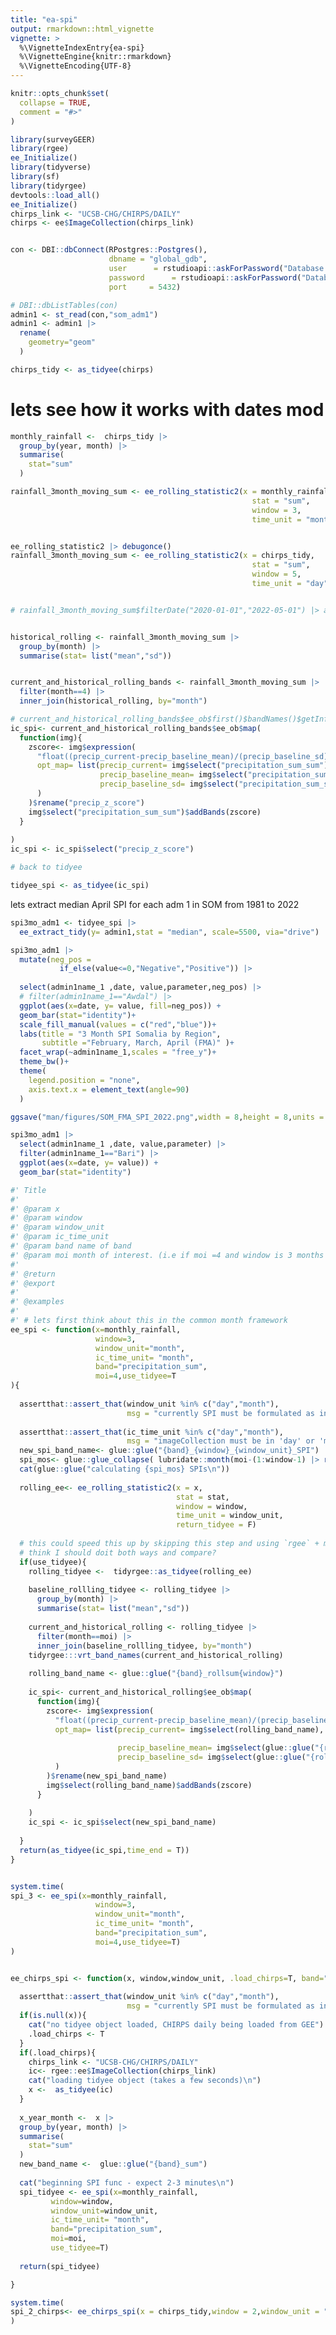 ```yaml
---
title: "ea-spi"
output: rmarkdown::html_vignette
vignette: >
  %\VignetteIndexEntry{ea-spi}
  %\VignetteEngine{knitr::rmarkdown}
  %\VignetteEncoding{UTF-8}
---
```


```r
knitr::opts_chunk$set(
  collapse = TRUE,
  comment = "#>"
)
```

```r
library(surveyGEER)
library(rgee)
ee_Initialize()
library(tidyverse)
library(sf)
library(tidyrgee)
devtools::load_all()
ee_Initialize()
chirps_link <- "UCSB-CHG/CHIRPS/DAILY"
chirps <- ee$ImageCollection(chirps_link)


con <- DBI::dbConnect(RPostgres::Postgres(),
                      dbname = "global_gdb",
                      user      = rstudioapi::askForPassword("Database user"),
                      password      = rstudioapi::askForPassword("Database password"),
                      port     = 5432)

# DBI::dbListTables(con)
admin1 <- st_read(con,"som_adm1")
admin1 <- admin1 |> 
  rename(
    geometry="geom"
  )

chirps_tidy <- as_tidyee(chirps)
```

# lets see how it works with dates mod
```r
monthly_rainfall <-  chirps_tidy |> 
  group_by(year, month) |> 
  summarise(
    stat="sum"
  )

rainfall_3month_moving_sum <- ee_rolling_statistic2(x = monthly_rainfall,
                                                      stat = "sum",
                                                      window = 3,
                                                      time_unit = "month")


ee_rolling_statistic2 |> debugonce()
rainfall_3month_moving_sum <- ee_rolling_statistic2(x = chirps_tidy,
                                                      stat = "sum",
                                                      window = 5,
                                                      time_unit = "day",return_tidyee = F)


# rainfall_3month_moving_sum$filterDate("2020-01-01","2022-05-01") |> as_tidyee()


historical_rolling <- rainfall_3month_moving_sum |> 
  group_by(month) |> 
  summarise(stat= list("mean","sd"))


current_and_historical_rolling_bands <- rainfall_3month_moving_sum |> 
  filter(month==4) |>
  inner_join(historical_rolling, by="month")
```


```r
# current_and_historical_rolling_bands$ee_ob$first()$bandNames()$getInfo()
ic_spi<- current_and_historical_rolling_bands$ee_ob$map(
  function(img){
    zscore<- img$expression(
      "float((precip_current-precip_baseline_mean)/(precip_baseline_sd))",
      opt_map= list(precip_current= img$select("precipitation_sum_sum"),
                    precip_baseline_mean= img$select("precipitation_sum_sum_mean"),
                    precip_baseline_sd= img$select("precipitation_sum_sum_stdDev")
      )
    )$rename("precip_z_score")
    img$select("precipitation_sum_sum")$addBands(zscore)
  }
  
) 
ic_spi <- ic_spi$select("precip_z_score")

# back to tidyee

tidyee_spi <- as_tidyee(ic_spi)
```

lets extract median April SPI for each adm 1 in SOM from 1981 to 2022
```r
spi3mo_adm1 <- tidyee_spi |> 
  ee_extract_tidy(y= admin1,stat = "median", scale=5500, via="drive")
```


```r
spi3mo_adm1 |>
  mutate(neg_pos =
           if_else(value<=0,"Negative","Positive")) |> 
  
  select(admin1name_1 ,date, value,parameter,neg_pos) |> 
  # filter(admin1name_1=="Awdal") |> 
  ggplot(aes(x=date, y= value, fill=neg_pos)) +
  geom_bar(stat="identity")+
  scale_fill_manual(values = c("red","blue"))+
  labs(title = "3 Month SPI Somalia by Region",
       subtitle ="February, March, April (FMA)" )+
  facet_wrap(~admin1name_1,scales = "free_y")+
  theme_bw()+
  theme(
    legend.position = "none",
    axis.text.x = element_text(angle=90)
  )

ggsave("man/figures/SOM_FMA_SPI_2022.png",width = 8,height = 8,units = "in")

spi3mo_adm1 |> 
  select(admin1name_1 ,date, value,parameter) |> 
  filter(admin1name_1=="Bari") |>
  ggplot(aes(x=date, y= value)) +
  geom_bar(stat="identity")

```



```r

#' Title
#'
#' @param x 
#' @param window 
#' @param window_unit 
#' @param ic_time_unit 
#' @param band name of band 
#' @param moi month of interest. (i.e if moi =4 and window is 3 months then the SPI is FMA)
#'
#' @return
#' @export
#'
#' @examples
#' 
#' # lets first think about this in the common month framework
ee_spi <- function(x=monthly_rainfall,
                   window=3,
                   window_unit="month",
                   ic_time_unit= "month",
                   band="precipitation_sum",
                   moi=4,use_tidyee=T
){
  
  assertthat::assert_that(window_unit %in% c("day","month"),
                          msg = "currently SPI must be formulated as in 'day' or 'month'" )
  
  assertthat::assert_that(ic_time_unit %in% c("day","month"),
                          msg = "imageCollection must be in 'day' or 'month' time steps for the SPI calculation ot take place" )
  new_spi_band_name<- glue::glue("{band}_{window}_{window_unit}_SPI")
  spi_mos<- glue::glue_collapse( lubridate::month(moi-(1:window-1) |> rev(),label=T, abbr=T),sep = "-")
  cat(glue::glue("calculating {spi_mos} SPIs\n"))
  
  rolling_ee<- ee_rolling_statistic2(x = x,
                                     stat = stat,
                                     window = window,
                                     time_unit = window_unit,
                                     return_tidyee = F)
  
  # this could speed this up by skipping this step and using `rgee` + mapping on month
  # think I should doit both ways and compare?
  if(use_tidyee){
    rolling_tidyee <-  tidyrgee::as_tidyee(rolling_ee)
    
    baseline_rollling_tidyee <- rolling_tidyee |> 
      group_by(month) |> 
      summarise(stat= list("mean","sd"))
    
    current_and_historical_rolling <- rolling_tidyee |> 
      filter(month==moi) |>
      inner_join(baseline_rollling_tidyee, by="month")
    tidyrgee:::vrt_band_names(current_and_historical_rolling)
    
    rolling_band_name <- glue::glue("{band}_rollsum{window}")
    
    ic_spi<- current_and_historical_rolling$ee_ob$map(
      function(img){
        zscore<- img$expression(
          "float((precip_current-precip_baseline_mean)/(precip_baseline_sd))",
          opt_map= list(precip_current= img$select(rolling_band_name),
                        
                        precip_baseline_mean= img$select(glue::glue("{rolling_band_name}_mean")),
                        precip_baseline_sd= img$select(glue::glue("{rolling_band_name}_stdDev"))
          )
        )$rename(new_spi_band_name)
        img$select(rolling_band_name)$addBands(zscore)
      }
      
    ) 
    ic_spi <- ic_spi$select(new_spi_band_name)
    
  }
  return(as_tidyee(ic_spi,time_end = T))
}


system.time(
spi_3 <- ee_spi(x=monthly_rainfall,
                   window=3,
                   window_unit="month",
                   ic_time_unit= "month",
                   band="precipitation_sum",
                   moi=4,use_tidyee=T)
)


ee_chirps_spi <- function(x, window,window_unit, .load_chirps=T, band="precipitation"){
    
  assertthat::assert_that(window_unit %in% c("day","month"),
                          msg = "currently SPI must be formulated as in 'day' or 'month'" )
  if(is.null(x)){
    cat("no tidyee object loaded, CHIRPS daily being loaded from GEE")
    .load_chirps <- T
  }
  if(.load_chirps){
    chirps_link <- "UCSB-CHG/CHIRPS/DAILY"
    ic<- rgee::ee$ImageCollection(chirps_link)
    cat("loading tidyee object (takes a few seconds)\n")
    x <-  as_tidyee(ic)
  }
  
  x_year_month <-  x |> 
  group_by(year, month) |> 
  summarise(
    stat="sum"
  )
  new_band_name <-  glue::glue("{band}_sum")
  
  cat("beginning SPI func - expect 2-3 minutes\n")
  spi_tidyee <- ee_spi(x=monthly_rainfall,
         window=window,
         window_unit=window_unit,
         ic_time_unit= "month",
         band="precipitation_sum",
         moi=moi,
         use_tidyee=T)
  
  return(spi_tidyee)

}

system.time(
spi_2_chirps<- ee_chirps_spi(x = chirps_tidy,window = 2,window_unit = "month")
)
```
